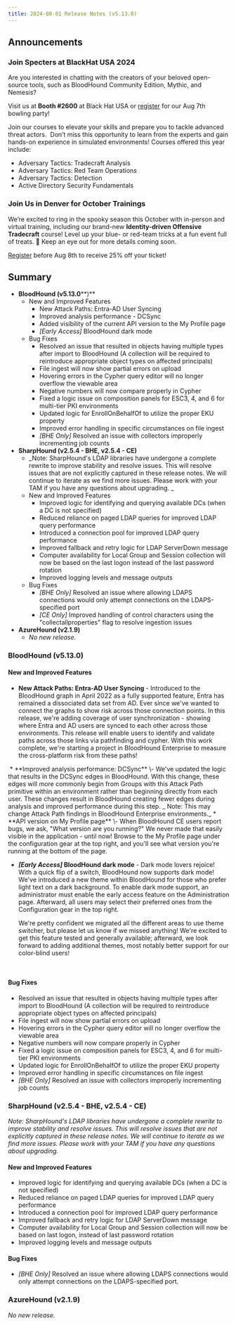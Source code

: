 ```yaml
---
title: 2024-08-01 Release Notes (v5.13.0)
---
```


## Announcements

### Join Specters at BlackHat USA 2024


Are you interested in chatting with the creators of your beloved open-source tools, such as BloodHound Community Edition, Mythic, and Nemesis?

Visit us at **Booth #2600** at Black Hat USA or [register](https://events.humanitix.com/specterops-black-hat-happy-hour-at-brooklyn-bowl) for our Aug 7th bowling party!

Join our courses to elevate your skills and prepare you to tackle advanced threat actors.  Don’t miss this opportunity to learn from the experts and gain hands-on experience in simulated environments! Courses offered this year include:

* Adversary Tactics: Tradecraft Analysis
* Adversary Tactics: Red Team Operations
* Adversary Tactics: Detection
* Active Directory Security Fundamentals

### Join Us in Denver for October Trainings

We’re excited to ring in the spooky season this October with in-person and virtual training, including our brand-new **Identity-driven Offensive Tradecraft** course! Level up your blue- or red-team tricks at a fun event full of treats. 🎃 Keep an eye out for more details coming soon.

[Register](https://ticketing.humanitix.com/tours/october-2024-public-trainings-in-person-and-virtual) before Aug 8th to receive 25% off your ticket!

## Summary


* **BloodHound (v5.13.0****)**
    * New and Improved Features
        * New Attack Paths: Entra-AD User Syncing
        * Improved analysis performance - DCSync
        * Added visibility of the current API version to the My Profile page
        * _\[Early Access\]_ BloodHound dark mode
    * Bug Fixes
        * Resolved an issue that resulted in objects having multiple types after import to BloodHound (A collection will be required to reintroduce appropriate object types on affected principals)
        * File ingest will now show partial errors on upload
        * Hovering errors in the Cypher query editor will no longer overflow the viewable area
        * Negative numbers will now compare properly in Cypher
        * Fixed a logic issue on composition panels for ESC3, 4, and 6 for multi-tier PKI environments
        * Updated logic for EnrollOnBehalfOf to utilize the proper EKU property
        * Improved error handling in specific circumstances on file ingest
        * _\[BHE Only\]_ Resolved an issue with collectors improperly incrementing job counts
* **SharpHound (v2.5.4 - BHE, v2.5.4 - CE)**
    * _Note: SharpHound's LDAP libraries have undergone a complete rewrite to improve stability and resolve issues. This will resolve issues that are not explicitly captured in these release notes. We will continue to iterate as we find more issues. Please work with your TAM if you have any questions about upgrading.
        _
    * New and Improved Features
        * Improved logic for identifying and querying available DCs (when a DC is not specified)
        * Reduced reliance on paged LDAP queries for improved LDAP query performance
        * Introduced a connection pool for improved LDAP query performance
        * Improved fallback and retry logic for LDAP ServerDown message
        * Computer availability for Local Group and Session collection will now be based on the last logon instead of the last password rotation
        * Improved logging levels and message outputs
    * Bug Fixes
        * _\[BHE Only\]_ Resolved an issue where allowing LDAPS connections would only attempt connections on the LDAPS-specified port
        * _\[CE Only\]_ Improved handling of control characters using the "collectallproperties" flag to resolve ingestion issues
* **AzureHound (v2.1.9)**
    * _No new release._

### BloodHound (v5.13.0)
#### New and Improved Features

* **New Attack Paths: Entra-AD User Syncing** \- Introduced to the BloodHound graph in April 2022 as a fully supported feature, Entra has remained a dissociated data set from AD. Ever since we've wanted to connect the graphs to show risk across those connection points. In this release, we're adding coverage of user synchronization - showing where Entra and AD users are synced to each other across those environments. This release will enable users to identify and validate paths across those links via pathfinding and cypher. With this work complete, we're starting a project in BloodHound Enterprise to measure the cross-platform risk from these paths!
<Frame>
  <img src="/assets/mceclip0-1.png" alt=""/>
</Frame>
* **Improved analysis performance: DCSync** \- We've updated the logic that results in the DCSync edges in BloodHound. With this change, these edges will more commonly begin from Groups with this Attack Path primitive within an environment rather than beginning directly from each user. These changes result in BloodHound creating fewer edges during analysis and improved performance during this step.
    _
    Note: This may change Attack Path findings in BloodHound Enterprise environments._
* **API version on My Profile page** \- When BloodHound CE users report bugs, we ask, "What version are you running?" We never made that easily visible in the application - until now! Browse to the My Profile page under the configuration gear at the top right, and you'll see what version you're running at the bottom of the page.
<Frame>
  <img src="/assets/mceclip1-2.png" alt=""/>
</Frame>


* **_\[Early Access\]_ BloodHound dark mode** \- Dark mode lovers rejoice! With a quick flip of a switch, BloodHound now supports dark mode! We've introduced a new theme within BloodHound for those who prefer light text on a dark background. To enable dark mode support, an administrator must enable the early access feature on the Administration page. Afterward, all users may select their preferred ones from the Configuration gear in the top right.

    We're pretty confident we migrated all the different areas to use theme switcher, but please let us know if we missed anything! We're excited to get this feature tested and generally available; afterward, we look forward to adding additional themes, most notably better support for our color-blind users!
<Frame>
  <img src="/assets/mceclip2-3.png" alt=""/>
</Frame>
<Frame>
  <img src="/assets/mceclip3-4.png" alt=""/>
</Frame>

#### Bug Fixes

* Resolved an issue that resulted in objects having multiple types after import to BloodHound (A collection will be required to reintroduce appropriate object types on affected principals)
* File ingest will now show partial errors on upload
* Hovering errors in the Cypher query editor will no longer overflow the viewable area
* Negative numbers will now compare properly in Cypher
* Fixed a logic issue on composition panels for ESC3, 4, and 6 for multi-tier PKI environments
* Updated logic for EnrollOnBehalfOf to utilize the proper EKU property
* Improved error handling in specific circumstances on file ingest
* _\[BHE Only\]_ Resolved an issue with collectors improperly incrementing job counts

### SharpHound (v2.5.4 - BHE, v2.5.4 - CE)

_Note: SharpHound's LDAP libraries have undergone a complete rewrite to improve stability and resolve issues. This will resolve issues that are not explicitly captured in these release notes. We will continue to iterate as we find more issues. Please work with your TAM if you have any questions about upgrading._

#### New and Improved Features

* Improved logic for identifying and querying available DCs (when a DC is not specified)
* Reduced reliance on paged LDAP queries for improved LDAP query performance
* Introduced a connection pool for improved LDAP query performance
* Improved fallback and retry logic for LDAP ServerDown message
* Computer availability for Local Group and Session collection will now be based on last logon, instead of last password rotation
* Improved logging levels and message outputs

#### Bug Fixes

* _\[BHE Only\]_ Resolved an issue where allowing LDAPS connections would only attempt connections on the LDAPS-specified port.

### AzureHound (v2.1.9)
_No new release._

